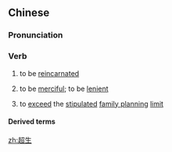 ==Chinese==
{{zh-forms}}

===Pronunciation===
{{zh-pron
|m=chāoshēng
|c=ciu1 sang1
|mn=chhiau-seng
|cat=v
}}

===Verb===
{{zh-verb}}

# {{lb|zh|Buddhism}} to be [[reincarnated]]
# {{lb|zh|literary}} to be [[merciful]]; to be [[lenient]]
# to [[exceed]] the [[stipulated]] [[family planning]] [[limit]]

====Derived terms====
{{zh-der|筆下超生}}

[[zh:超生]]